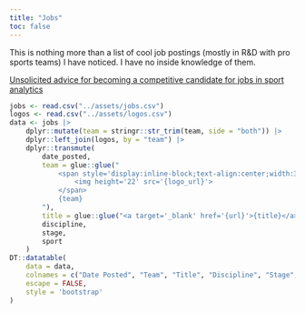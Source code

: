 ```yaml
---
title: "Jobs"
toc: false
---
```


This is nothing more than a list of cool job postings (mostly in R&D with pro sports teams) I have noticed. I have no inside knowledge of them.

[Unsolicited advice for becoming a competitive candidate for jobs in sport analytics](advice/index.qmd)

```r
jobs <- read.csv("../assets/jobs.csv")
logos <- read.csv("../assets/logos.csv")
data <- jobs |>
    dplyr::mutate(team = stringr::str_trim(team, side = "both")) |>
    dplyr::left_join(logos, by = "team") |>
    dplyr::transmute(
        date_posted,
        team = glue::glue("
            <span style='display:inline-block;text-align:center;width:33px'>
                <img height='22' src='{logo_url}'>
            </span>
            {team}
        "),
        title = glue::glue("<a target='_blank' href='{url}'>{title}</a>"),
        discipline,
        stage,
        sport
    )
DT::datatable(
    data = data,
    colnames = c("Date Posted", "Team", "Title", "Discipline", "Stage", "Sport"),
    escape = FALSE,
    style = 'bootstrap'
)
```

